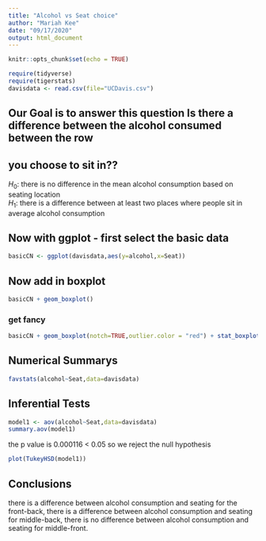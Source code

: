 ```yaml
---
title: "Alcohol vs Seat choice"
author: "Mariah Kee"
date: "09/17/2020"
output: html_document
---
```


```r
knitr::opts_chunk$set(echo = TRUE)
```

```r
require(tidyverse)
require(tigerstats)
davisdata <- read.csv(file="UCDavis.csv")
```
## Our Goal is to answer this question Is there a difference between the alcohol consumed between the row
## you choose to sit in??
$H_0$: there is no difference in the mean alcohol consumption based on seating location  
$H_1$: there is a difference between at least two places where people sit in average alcohol consumption  

## Now with ggplot - first select the basic data

```r
basicCN <- ggplot(davisdata,aes(y=alcohol,x=Seat))
```
## Now add in boxplot

```r
basicCN + geom_boxplot()
```
  
  
### get fancy  

```r
basicCN + geom_boxplot(notch=TRUE,outlier.color = "red") + stat_boxplot(geom ='errorbar') + labs(title="Fancy notch boxplot \n with 2 lines")
```

## Numerical Summarys 

```r
favstats(alcohol~Seat,data=davisdata)
```

## Inferential Tests
```r
model1 <- aov(alcohol~Seat,data=davisdata)
summary.aov(model1)
```
the p value is 0.000116 < 0.05 so we reject the null hypothesis  

```r
plot(TukeyHSD(model1))
```
## Conclusions

there is a difference between alcohol consumption and seating for the front-back, there is a difference between alcohol consumption and seating for middle-back, there is no difference between alcohol consumption and seating for middle-front.     


